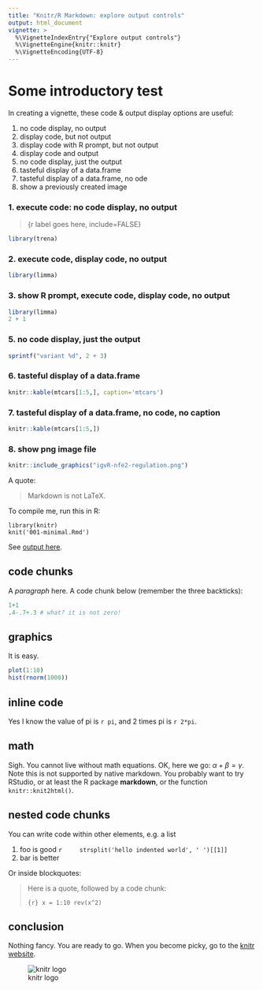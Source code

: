 ```yaml
---
title: "Knitr/R Markdown: explore output controls"
output: html_document
vignette: >
  %\VignetteIndexEntry{"Explore output controls"}
  %\VignetteEngine{knitr::knitr}
  %\VignetteEncoding{UTF-8}
---
```


# Some introductory test

In creating a vignette, these code & output display options are useful:

1. no code display, no output
2. display code, but not output
3. display code with R prompt, but not output
4. display code and output
5. no code display, just the output
6. tasteful display of a data.frame
7. tasteful display of a data.frame, no ode
8. show a previously created image

### 1. execute code: no code display, no output
> {r label goes here, include=FALSE}

```r
library(trena)
```

### 2. execute code, display code, no output
```r
library(limma)
```

### 3. show R prompt, execute code,  display code, no output
```r
library(limma)
2 + 1
```

### 5. no code display, just the output
```r
sprintf("variant %d", 2 + 3)
```

### 6. tasteful display of a data.frame
```r
knitr::kable(mtcars[1:5,], caption='mtcars')
```

### 7. tasteful display of a data.frame, no code, no caption
```r
knitr::kable(mtcars[1:5,])
```

### 8. show png image file
```r
knitr::include_graphics("igvR-nfe2-regulation.png")
```


A quote:

> Markdown is not LaTeX.

To compile me, run this in R:

    library(knitr)
    knit('001-minimal.Rmd')

See [output here](https://github.com/yihui/knitr-examples/blob/master/001-minimal.md).

## code chunks

A _paragraph_ here. A code chunk below (remember the three backticks):

```r
1+1
.4-.7+.3 # what? it is not zero!
```

## graphics

It is easy.

```r
plot(1:10)
hist(rnorm(1000))
```

## inline code

Yes I know the value of pi is `r pi`, and 2 times pi is `r 2*pi`.

## math

Sigh. You cannot live without math equations. OK, here we go:
$\alpha+\beta=\gamma$. Note this is not supported by native
markdown. You probably want to try RStudio, or at least the R package
**markdown**, or the function `knitr::knit2html()`.

## nested code chunks

You can write code within other elements, e.g. a list

1. foo is good
    ```r
    strsplit('hello indented world', ' ')[[1]]
    ```
2. bar is better

Or inside blockquotes:

> Here is a quote, followed by a code chunk:
>
> ```{r}
> x = 1:10
> rev(x^2)
> ```

## conclusion

Nothing fancy. You are ready to go. When you become picky, go to the [knitr website](http://yihui.name/knitr/).

![knitr logo](http://yihui.name/knitr/images/knit-logo.png)
